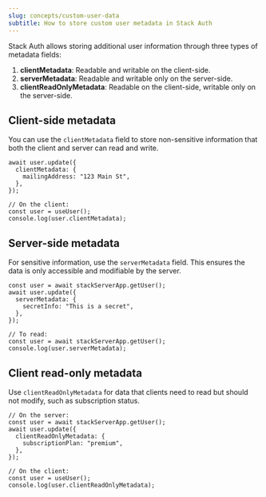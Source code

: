 ```yaml
---
slug: concepts/custom-user-data
subtitle: How to store custom user metadata in Stack Auth
---
```


Stack Auth allows storing additional user information through three types of metadata fields:

1. **clientMetadata**: Readable and writable on the client-side.
2. **serverMetadata**: Readable and writable only on the server-side.
3. **clientReadOnlyMetadata**: Readable on the client-side, writable only on the server-side.

## Client-side metadata
You can use the `clientMetadata` field to store non-sensitive information that both the client and server can read and write.

```tsx
await user.update({
  clientMetadata: {
    mailingAddress: "123 Main St",
  },
});

// On the client:
const user = useUser();
console.log(user.clientMetadata);
```

## Server-side metadata
For sensitive information, use the `serverMetadata` field. This ensures the data is only accessible and modifiable by the server.

```tsx
const user = await stackServerApp.getUser();
await user.update({
  serverMetadata: {
    secretInfo: "This is a secret",
  },
});

// To read:
const user = await stackServerApp.getUser();
console.log(user.serverMetadata);
```

## Client read-only metadata
Use `clientReadOnlyMetadata` for data that clients need to read but should not modify, such as subscription status.

```tsx
// On the server:
const user = await stackServerApp.getUser();
await user.update({
  clientReadOnlyMetadata: {
    subscriptionPlan: "premium",
  },
});

// On the client:
const user = useUser();
console.log(user.clientReadOnlyMetadata);
```